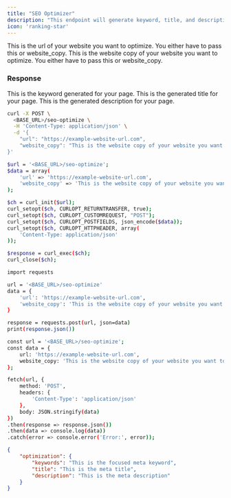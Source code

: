 ```yaml
---
title: "SEO Optimizer"
description: "This endpoint will generate keyword, title, and description for your specified url."
icon: 'ranking-star'
---
```


<ParamField body="url" type="string">
    This is the url of your website you want to optimize. You either have to pass this or website_copy. 
</ParamField>

<ParamField body="website_copy" type="string">
    This is the website copy of your website you want to optimize. You either have to pass this or website_copy.
</ParamField>

### Response

<ResponseField name="keyword" type="string">
    This is the keyword generated for your page.
</ResponseField>

<ResponseField name="title" type="string">
    This is the generated title for your page.
</ResponseField>

<ResponseField name="description" type="string">
    This is the generated description for your page.
</ResponseField>


<RequestExample>

```bash cURL
curl -X POST \
  <BASE_URL>/seo-optimize \
  -H 'Content-Type: application/json' \
  -d '{
    "url": "https://example-website-url.com",
    "website_copy": "This is the website copy of your website you want to optimize. You either have to pass this or website_copy."
}'

```

```bash PHP
$url = '<BASE_URL>/seo-optimize';
$data = array(
    'url' => 'https://example-website-url.com',
    'website_copy' => 'This is the website copy of your website you want to optimize. You either have to pass this or website_copy.'
);

$ch = curl_init($url);
curl_setopt($ch, CURLOPT_RETURNTRANSFER, true);
curl_setopt($ch, CURLOPT_CUSTOMREQUEST, "POST");
curl_setopt($ch, CURLOPT_POSTFIELDS, json_encode($data));
curl_setopt($ch, CURLOPT_HTTPHEADER, array(
    'Content-Type: application/json'
));

$response = curl_exec($ch);
curl_close($ch);

```

```bash Python
import requests

url = '<BASE_URL>/seo-optimize'
data = {
    'url': 'https://example-website-url.com',
    'website_copy': 'This is the website copy of your website you want to optimize. You either have to pass this or website_copy.'
}

response = requests.post(url, json=data)
print(response.json())

```

```bash JavaScript
const url = '<BASE_URL>/seo-optimize';
const data = {
    url: 'https://example-website-url.com',
    website_copy: 'This is the website copy of your website you want to optimize. You either have to pass this or website_copy.'
};

fetch(url, {
    method: 'POST',
    headers: {
        'Content-Type': 'application/json'
    },
    body: JSON.stringify(data)
})
.then(response => response.json())
.then(data => console.log(data))
.catch(error => console.error('Error:', error));

```


</RequestExample>

<ResponseExample>

```json Example Response
{
	"optimization": {
        "keywords": "This is the focused meta keyword",
        "title": "This is the meta title",
		"description": "This is the meta description"	
    }
}
```

</ResponseExample>

&nbsp;
#
&nbsp;
#
&nbsp;